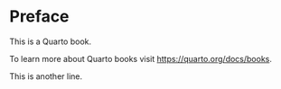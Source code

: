 # Preface {.unnumbered}

This is a Quarto book.

To learn more about Quarto books visit <https://quarto.org/docs/books>.

This is another line.

